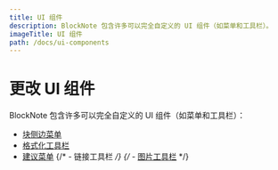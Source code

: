 ```yaml
---
title: UI 组件
description: BlockNote 包含许多可以完全自定义的 UI 组件（如菜单和工具栏）。
imageTitle: UI 组件
path: /docs/ui-components
---
```


# 更改 UI 组件

BlockNote 包含许多可以完全自定义的 UI 组件（如菜单和工具栏）：

- [块侧边菜单](/docs/ui-components/side-menu)
- [格式化工具栏](/docs/ui-components/formatting-toolbar)
- [建议菜单](/docs/ui-components/suggestion-menus)
  {/* - 链接工具栏 */}
  {/* - [图片工具栏](/docs/ui-components/image-toolbar) */}